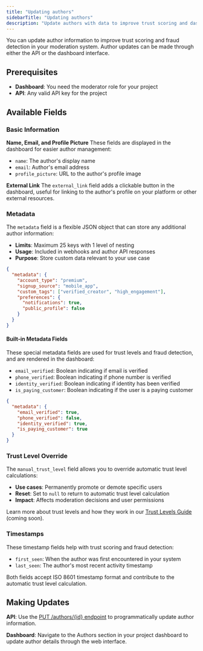```yaml
---
title: "Updating authors"
sidebarTitle: "Updating authors"
description: "Update authors with data to improve trust scoring and dashboard details"
---
```


You can update author information to improve trust scoring and fraud detection in your moderation system. Author updates can be made through either the API or the dashboard interface.

## Prerequisites

- **Dashboard**: You need the moderator role for your project
- **API**: Any valid API key for the project

## Available Fields

### Basic Information

**Name, Email, and Profile Picture**
These fields are displayed in the dashboard for easier author management:

- `name`: The author's display name
- `email`: Author's email address
- `profile_picture`: URL to the author's profile image

**External Link**
The `external_link` field adds a clickable button in the dashboard, useful for linking to the author's profile on your platform or other external resources.

### Metadata

The `metadata` field is a flexible JSON object that can store any additional author information:

- **Limits**: Maximum 25 keys with 1 level of nesting
- **Usage**: Included in webhooks and author API responses
- **Purpose**: Store custom data relevant to your use case

```json
{
  "metadata": {
    "account_type": "premium",
    "signup_source": "mobile_app",
    "custom_tags": ["verified_creator", "high_engagement"],
    "preferences": {
      "notifications": true,
      "public_profile": false
    }
  }
}
```

#### Built-in Metadata Fields

These special metadata fields are used for trust levels and fraud detection, and are rendered in the dashboard:

- `email_verified`: Boolean indicating if email is verified
- `phone_verified`: Boolean indicating if phone number is verified
- `identity_verified`: Boolean indicating if identity has been verified
- `is_paying_customer`: Boolean indicating if the user is a paying customer

```json
{
  "metadata": {
    "email_verified": true,
    "phone_verified": false,
    "identity_verified": true,
    "is_paying_customer": true
  }
}
```

### Trust Level Override

The `manual_trust_level` field allows you to override automatic trust level calculations:

- **Use cases**: Permanently promote or demote specific users
- **Reset**: Set to `null` to return to automatic trust level calculation
- **Impact**: Affects moderation decisions and user permissions

Learn more about trust levels and how they work in our [Trust Levels Guide](#) (coming soon).

### Timestamps

These timestamp fields help with trust scoring and fraud detection:

- `first_seen`: When the author was first encountered in your system
- `last_seen`: The author's most recent activity timestamp

Both fields accept ISO 8601 timestamp format and contribute to the automatic trust level calculation.

## Making Updates

**API**: Use the [PUT /authors/{id} endpoint](/api-reference/authors/update) to programmatically update author information.

**Dashboard**: Navigate to the Authors section in your project dashboard to update author details through the web interface.
